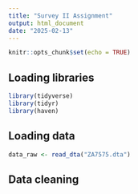 ```yaml
---
title: "Survey II Assignment"
output: html_document
date: "2025-02-13"
---
```


```r
knitr::opts_chunk$set(echo = TRUE)
```

## Loading libraries
```r
library(tidyverse)
library(tidyr)
library(haven)
```


## Loading data
```r
data_raw <- read_dta("ZA7575.dta")
```

## Data cleaning
